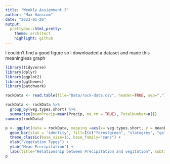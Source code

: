 ```yaml
---
title: "Weekly Assignment 3"
author: "Max Hanscom"
date: "2023-01-26"
output:
  prettydoc::html_pretty:
    theme: architect
    highlight: github
---
```


I couldn't find a good figure so i downloaded a dataset and made this meaningless graph

```r
library(tidyverse)
library(dplyr)
library(ggplot2)
library(ggthemes)
library(patchwork)

rockData <- read.table(file="Data/rock-data.csv", header=TRUE, sep=",")

rockData <- rockData %>% 
  group_by(veg.types.short) %>% 
  summarize(meanPrecip=mean(Precip, na.rm = TRUE), TotalNumber=n())
summary(rockData)

p <- ggplot(data = rockData, mapping =aes(x= veg.types.short, y = meanPrecip)) +
  geom_bar(stat = 'identity', fill=I(c("forestgreen", "slategrey", "goldenrod","lightblue", "pink", "lightyellow"))) + 
  theme_classic(base_size=15, base_family="sans") + 
  xlab("Vegetation Types") + 
  ylab("Mean Precipitation") + 
  labs(title="Relationship between Precipitation and vegitation", subtitle="adapted from Donaldson et al, 2013")
p

```

